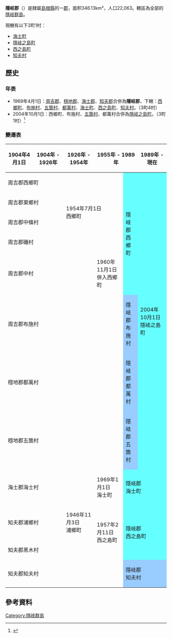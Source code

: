 {{日本郡
| 郡 = 隱岐郡
| 日文原名 = 隠岐郡
| 平假名 = おきぐん
| 羅馬字拼音 = Oki-gun
| 地圖 = [[File:Oki_District_in_Shimane_Prefecture.png|250px]]
| 都道府縣 = 島根縣
| 編號 = 
| 町 = 3
| 村 = 1
| 經度 = 
| 緯度 = 
| 註記 = 
|}}
'''隱岐郡'''（{{jpn|j=隠岐郡|hg=おきぐん|rm=Oki gun|f=y}}）是隸屬[[島根縣|島根縣]]的一[[郡|郡]]，面积346.13km²，人口22,063。轄區為全部的[[隱岐群島|隱岐群島]]。

現轄有以下3町1村：
*[[海士町|海士町]]
*[[隱岐之島町|隱岐之島町]]
*[[西之島町|西之島町]]
*[[知夫村|知夫村]]

==歷史==
===年表===
* 1969年4月1日：[[周吉郡|周吉郡]]、[[穩地郡|穩地郡]]、[[海士郡|海士郡]]、[[知夫郡|知夫郡]]合併為'''隱岐郡'''，下轄：[[西鄉町_(島根縣)|西鄉町]]、[[布施村_(島根縣隱岐郡)|布施村]]、[[五箇村_(島根縣)|五箇村]]、[[都萬村|都萬村]]、[[海士町|海士町]]、[[西之島町|西之島町]]、[[知夫村|知夫村]]。（3町4村）
* 2004年10月1日：西鄉町、布施村、[[五箇村_(島根縣)|五箇村]]、都萬村合併為[[隱岐之島町|隱岐之島町]]。（3町1村）<ref>{{cite web| language =ja| publisher =隱岐之島町公所| title =町の歴史| url =http://www.town.okinoshima.shimane.jp/about/gaiyo_1.html| author =| date =| accessdate =2010-11-05| deadurl =yes| archiveurl =https://web.archive.org/web/20101220010856/http://www.town.okinoshima.shimane.jp/about/gaiyo_1.html| archivedate =2010-12-20}}</ref>

===變遷表===
{| class="wikitable" style="font-size:x-small"
! 1904年4月1日
! 1904年 - 1926年
! 1926年 - 1954年
! colspan=2 | 1955年 - 1989年
! 1989年 - 現在
! 現在
|-
| colspan=2 | 周吉郡西鄉町
| rowspan=4 colspan=2 | 1954年7月1日<br>西鄉町
| rowspan=5 style="background-color:#6ff;" | 隱岐郡<br>西鄉町
| rowspan=8 colspan=2 style="background-color:#6ff;" | 2004年10月1日<br>隱岐之島町
|-
| colspan=2 | 周吉郡東鄉村
|-
| colspan=2 | 周吉郡中條村
|-
| colspan=2 | 周吉郡磯村
|-
| colspan=3 | 周吉郡中村
| 1960年11月1日<br>併入西鄉町
|-
| colspan=4 | 周吉郡布施村
| style="background-color:#9cf;" | 隱岐郡<br>布施村
|-
| colspan=4 | 穩地郡都萬村
| style="background-color:#9cf;" | 隱岐郡<br>都萬村
|-
| colspan=4 | 穩地郡五箇村
| style="background-color:#9cf;" | 隱岐郡<br>五箇村
|-
| colspan=3 | 海士郡海士村
| 1969年1月1日<br>海士町
| colspan=3 style="background-color:#6ff;" | 隱岐郡<br>海士町
|-
| colspan=2 | 知夫郡浦鄉村
| 1946年11月3日<br>浦鄉町
| rowspan=2 | 1957年2月11日<br>西之島町
| rowspan=2 colspan=3 style="background-color:#6ff;" | 隱岐郡<br>西之島町
|-
| colspan=3 | 知夫郡黑木村
|-
| colspan=4 | 知夫郡知夫村
| colspan=3 style="background-color:#9cf;" | 隱岐郡<br>知夫村
|}

==參考資料==
{{reflist}}

{{島根縣}}

[[Category:隱岐群島|Category:隱岐群島]]